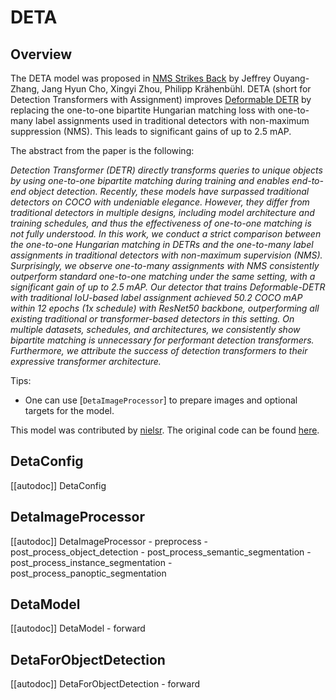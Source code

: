 <!--Copyright 2022 The HuggingFace Team. All rights reserved.

Licensed under the Apache License, Version 2.0 (the "License"); you may not use this file except in compliance with
the License. You may obtain a copy of the License at

http://www.apache.org/licenses/LICENSE-2.0

Unless required by applicable law or agreed to in writing, software distributed under the License is distributed on
an "AS IS" BASIS, WITHOUT WARRANTIES OR CONDITIONS OF ANY KIND, either express or implied. See the License for the
specific language governing permissions and limitations under the License.
-->

# DETA

## Overview

The DETA model was proposed in [NMS Strikes Back](https://arxiv.org/abs/2212.06137) by Jeffrey Ouyang-Zhang, Jang Hyun Cho, Xingyi Zhou, Philipp Krähenbühl.
DETA (short for Detection Transformers with Assignment) improves [Deformable DETR](deformable_detr) by replacing the one-to-one bipartite Hungarian matching loss
with one-to-many label assignments used in traditional detectors with non-maximum suppression (NMS). This leads to significant gains of up to 2.5 mAP.

The abstract from the paper is the following:

*Detection Transformer (DETR) directly transforms queries to unique objects by using one-to-one bipartite matching during training and enables end-to-end object detection. Recently, these models have surpassed traditional detectors on COCO with undeniable elegance. However, they differ from traditional detectors in multiple designs, including model architecture and training schedules, and thus the effectiveness of one-to-one matching is not fully understood. In this work, we conduct a strict comparison between the one-to-one Hungarian matching in DETRs and the one-to-many label assignments in traditional detectors with non-maximum supervision (NMS). Surprisingly, we observe one-to-many assignments with NMS consistently outperform standard one-to-one matching under the same setting, with a significant gain of up to 2.5 mAP. Our detector that trains Deformable-DETR with traditional IoU-based label assignment achieved 50.2 COCO mAP within 12 epochs (1x schedule) with ResNet50 backbone, outperforming all existing traditional or transformer-based detectors in this setting. On multiple datasets, schedules, and architectures, we consistently show bipartite matching is unnecessary for performant detection transformers. Furthermore, we attribute the success of detection transformers to their expressive transformer architecture.*

Tips:

- One can use [`DetaImageProcessor`] to prepare images and optional targets for the model.

This model was contributed by [nielsr](https://huggingface.co/nielsr).
The original code can be found [here](https://github.com/jozhang97/DETA).


## DetaConfig

[[autodoc]] DetaConfig


## DetaImageProcessor

[[autodoc]] DetaImageProcessor
    - preprocess
    - post_process_object_detection
    - post_process_semantic_segmentation
    - post_process_instance_segmentation
    - post_process_panoptic_segmentation


## DetaModel

[[autodoc]] DetaModel
    - forward


## DetaForObjectDetection

[[autodoc]] DetaForObjectDetection
    - forward
